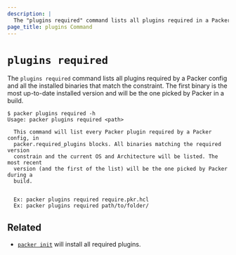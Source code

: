 ```yaml
---
description: |
  The "plugins required" command lists all plugins required in a Packer configuration.
page_title: plugins Command
---
```


# `plugins required`

The `plugins required` command lists all plugins required by a Packer config and
all the installed binaries that match the constraint. The first binary 
is the most up-to-date installed version and will be  the one picked by Packer in a build.

```shell-session
$ packer plugins required -h
Usage: packer plugins required <path>

  This command will list every Packer plugin required by a Packer config, in
  packer.required_plugins blocks. All binaries matching the required version
  constrain and the current OS and Architecture will be listed. The most recent
  version (and the first of the list) will be the one picked by Packer during a
  build.


  Ex: packer plugins required require.pkr.hcl
  Ex: packer plugins required path/to/folder/
```

## Related

- [`packer init`](/docs/commands/init) will install all required plugins.
